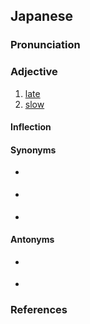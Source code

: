 ==Japanese==
{{ja-kanjitab|おそ|yomi=k}}

===Pronunciation===
{{ja-pron|おそい|acc=0|acc_ref=SMK2,NHK}}
{{ja-ojad}}

===Adjective===
{{ja-adj|infl=i|おそい|kyu=遲い}}

# [[late]]
# [[slow]]

====Inflection====
{{ja-i|おそ}}

====Synonyms====
* {{sense|late coming}} {{ja-r|遅刻|ちこく}} {{qualifier|noun}}
* {{sense|[[postpone]], go late, come late}} {{ja-r|遅れる|おくれる}} {{qualifier|verb}}
* {{sense|slowly}} {{ja-r|ゆっくり}} {{qualifier|adverb}}

====Antonyms====
* {{sense|early}} {{ja-r|早い|はやい}}
* {{sense|fast}} {{ja-r|速い|はやい}}

===References===
<references/>